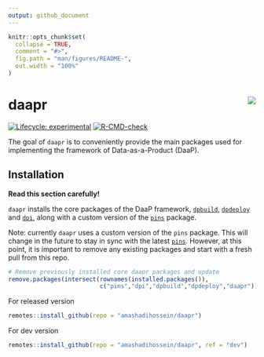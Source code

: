 ```yaml
---
output: github_document
---
```


<!-- README.md is generated from README.Rmd. Please edit that file -->

```r
knitr::opts_chunk$set(
  collapse = TRUE,
  comment = "#>",
  fig.path = "man/figures/README-",
  out.width = "100%"
)
```

# daapr <img src="man/figures/logo.png" align="right" />

<!-- badges: start -->
[![Lifecycle: experimental](https://img.shields.io/badge/lifecycle-experimental-orange.svg)](https://lifecycle.r-lib.org/articles/stages.html#experimental)
[![R-CMD-check](https://github.com/amashadihossein/daapr/workflows/R-CMD-check/badge.svg)](https://github.com/amashadihossein/daapr/actions)
<!-- badges: end -->

The goal of `daapr` is to conveniently provide the main packages used for 
implementing the framework of Data-as-a-Product (DaaP).

## Installation

**Read this section carefully!** 

`daapr` installs the core packages of the DaaP framework, 
[`dpbuild`](https://github.com/amashadihossein/dpbuild), 
[`dpdeploy`](https://github.com/amashadihossein/dpdeploy) and 
[`dpi`](https://github.com/amashadihossein/dpi), along with a custom version of 
the [`pins`](https://github.com/amashadihossein/pins) package.


Note: currently `daapr` uses a custom version of the 
`pins` package. This will change in the future to
stay in sync with the latest [`pins`](https://pins.rstudio.com/). However, 
at this point, it is important to
remove any existing packages and start with a fresh pull from this repo.

```r
# Remove previously installed core daapr packages and update
remove.packages(intersect(rownames(installed.packages()), 
                          c("pins","dpi","dpbuild","dpdeploy","daapr")))
```

For released version

```r
remotes::install_github(repo = "amashadihossein/daapr")
```

For dev version

```r
remotes::install_github(repo = "amashadihossein/daapr", ref = "dev")
```

